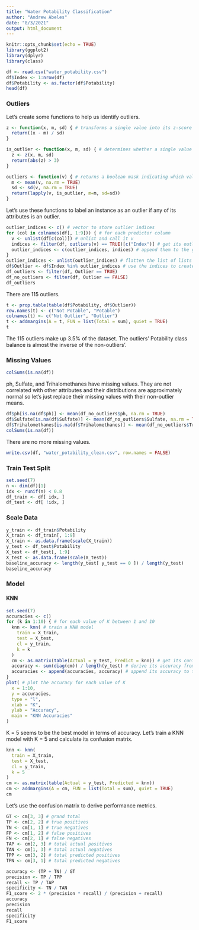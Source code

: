 ```yaml
---
title: "Water Potability Classification"
author: "Andrew Abeles"
date: "8/3/2021"
output: html_document
---
```


```r
knitr::opts_chunk$set(echo = TRUE)
library(ggplot2)
library(dplyr)
library(class)
```

```r
df <- read.csv("water_potability.csv")
df$Index <- 1:nrow(df)
df$Potability <- as.factor(df$Potability)
head(df)
```
### Outliers 

Let's create some functions to help us identify outliers. 

```r
z <- function(x, m, sd) { # transforms a single value into its z-score 
  return((x - m) / sd)
}

is_outlier <- function(x, m, sd) { # determines whether a single value is an outlier
  z <- z(x, m, sd)
  return(abs(z) > 3)
}

outliers <- function(v) { # returns a boolean mask indicating which values in the vector are outliers
  m <- mean(v, na.rm = TRUE)
  sd <- sd(v, na.rm = TRUE)
  return(lapply(v, is_outlier, m=m, sd=sd))
}
```

Let's use these functions to label an instance as an outlier if any of its attributes is an outlier. 

```r
outlier_indices <- c() # vector to store outlier indices 
for (col in colnames(df[, 1:9])) { # for each predictor column 
  v <- unlist(df[c(col)]) # unlist and call it v 
  indices <- filter(df, outliers(v) == TRUE)[c("Index")] # get its outliers' indices 
  outlier_indices <- c(outlier_indices, indices) # append them to the global vector of outlier indices 
}
outlier_indices <- unlist(outlier_indices) # flatten the list of lists into a simple vector 
df$Outlier <- df$Index %in% outlier_indices # use the indices to create an outlier indicator column 
df_outliers <- filter(df, Outlier == TRUE)
df_no_outliers <- filter(df, Outlier == FALSE)
df_outliers
```

There are 115 outliers. 

```r
t <- prop.table(table(df$Potability, df$Outlier))
row.names(t) <- c("Not Potable", "Potable")
colnames(t) <- c("Not Outlier", "Outlier")
t <- addmargins(A = t, FUN = list(Total = sum), quiet = TRUE)
t
```

The 115 outliers make up 3.5% of the dataset. The outliers' Potability class balance is almost the inverse of the non-outliers'.  

### Missing Values

```r
colSums(is.na(df))
```
ph, Sulfate, and Trihalomethanes have missing values. They are not correlated with other attributes and their distributions are approximately normal so let's just replace their missing values with their non-outlier means. 

```r
df$ph[is.na(df$ph)] <- mean(df_no_outliers$ph, na.rm = TRUE)
df$Sulfate[is.na(df$Sulfate)] <- mean(df_no_outliers$Sulfate, na.rm = TRUE)
df$Trihalomethanes[is.na(df$Trihalomethanes)] <- mean(df_no_outliers$Trihalomethanes, na.rm = TRUE)
colSums(is.na(df))
```

There are no more missing values. 

```r
write.csv(df, "water_potability_clean.csv", row.names = FALSE)
```

### Train Test Split 
```r
set.seed(7)
n <- dim(df)[1]
idx <- runif(n) < 0.8
df_train <- df[ idx, ]
df_test <- df[ !idx, ]
```

### Scale Data

```r
y_train <- df_train$Potability
X_train <- df_train[, 1:9]
X_train <- as.data.frame(scale(X_train))
y_test <- df_test$Potability
X_test <- df_test[, 1:9]
X_test <- as.data.frame(scale(X_test))
baseline_accuracy <- length(y_test[ y_test == 0 ]) / length(y_test) 
baseline_accuracy
```

### Model
#### KNN
```r
set.seed(7)
accuracies <- c() 
for (k in 1:10) { # for each value of K between 1 and 10
  knn <- knn( # train a KNN model 
    train = X_train, 
    test = X_test, 
    cl = y_train, 
    k = k
  ) 
  cm <- as.matrix(table(Actual = y_test, Predict = knn)) # get its confusion matrix 
  accuracy <- sum(diag(cm)) / length(y_test) # derive its accuracy from its confusion matrix
  accuracies <- append(accuracies, accuracy) # append its accuracy to the list 
}
plot( # plot the accuracy for each value of K 
  x = 1:10, 
  y = accuracies,
  type = "l",
  xlab = "K",
  ylab = "Accuracy",
  main = "KNN Accuracies"
)
```

K = 5 seems to be the best model in terms of accuracy. Let's train a KNN model with K = 5 and calculate its confusion matrix. 

```r
knn <- knn(
  train = X_train,
  test = X_test, 
  cl = y_train, 
  k = 5
)
cm <- as.matrix(table(Actual = y_test, Predicted = knn))
cm <- addmargins(A = cm, FUN = list(Total = sum), quiet = TRUE)
cm
```

Let's use the confusion matrix to derive performance metrics. 
```r
GT <- cm[3, 3] # grand total 
TP <- cm[2, 2] # true positives
TN <- cm[1, 1] # true negatives
FP <- cm[1, 2] # false positives 
FN <- cm[2, 1] # false negatives
TAP <- cm[2, 3] # total actual positives 
TAN <- cm[1, 3] # total actual negatives 
TPP <- cm[3, 2] # total predicted positives 
TPN <- cm[3, 1] # total predicted negatives 
```

```r
accuracy <- (TP + TN) / GT
precision <- TP / TPP
recall <- TP / TAP 
specificity <- TN / TAN 
F1_score <- 2 * (precision * recall) / (precision + recall)
accuracy
precision
recall 
specificity 
F1_score
```































